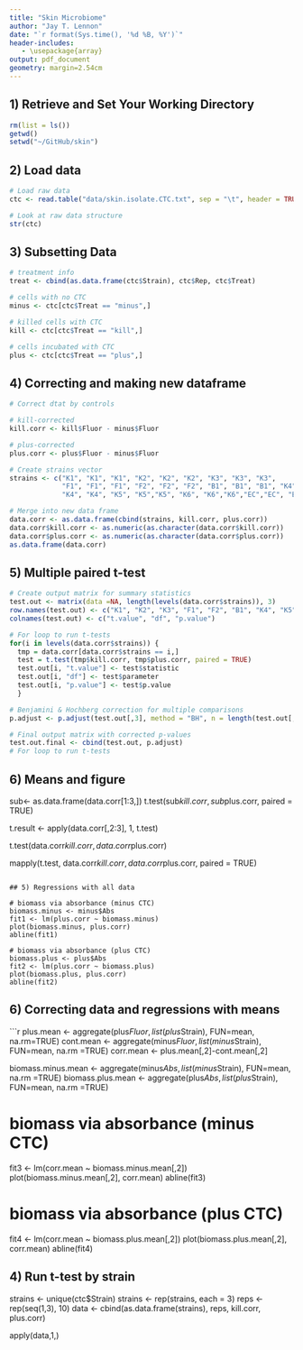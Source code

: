```yaml
---
title: "Skin Microbiome"
author: "Jay T. Lennon"
date: "`r format(Sys.time(), '%d %B, %Y')`"
header-includes:
   - \usepackage{array}
output: pdf_document
geometry: margin=2.54cm
---
```


## 1) Retrieve and Set Your Working Directory

```r
rm(list = ls())
getwd()
setwd("~/GitHub/skin")
```

## 2) Load data
```r
# Load raw data
ctc <- read.table("data/skin.isolate.CTC.txt", sep = "\t", header = TRUE)

# Look at raw data structure
str(ctc)
```

## 3) Subsetting Data
```r
# treatment info
treat <- cbind(as.data.frame(ctc$Strain), ctc$Rep, ctc$Treat)

# cells with no CTC
minus <- ctc[ctc$Treat == "minus",]

# killed cells with CTC
kill <- ctc[ctc$Treat == "kill",]

# cells incubated with CTC
plus <- ctc[ctc$Treat == "plus",]
```

## 4) Correcting and making new dataframe
```r
# Correct dtat by controls

# kill-corrected
kill.corr <- kill$Fluor - minus$Fluor

# plus-corrected
plus.corr <- plus$Fluor - minus$Fluor

# Create strains vector
strains <- c("K1", "K1", "K1", "K2", "K2", "K2", "K3", "K3", "K3",
             "F1", "F1", "F1", "F2", "F2", "F2", "B1", "B1", "B1", "K4",
             "K4", "K4", "K5", "K5","K5", "K6", "K6","K6","EC","EC", "EC")

# Merge into new data frame
data.corr <- as.data.frame(cbind(strains, kill.corr, plus.corr))
data.corr$kill.corr <- as.numeric(as.character(data.corr$kill.corr))
data.corr$plus.corr <- as.numeric(as.character(data.corr$plus.corr))
as.data.frame(data.corr)
```

## 5) Multiple paired t-test
```r
# Create output matrix for summary statistics
test.out <- matrix(data =NA, length(levels(data.corr$strains)), 3)
row.names(test.out) <- c("K1", "K2", "K3", "F1", "F2", "B1", "K4", "K5", "K6", "EC")
colnames(test.out) <- c("t.value", "df", "p.value")

# For loop to run t-tests
for(i in levels(data.corr$strains)) {
  tmp = data.corr[data.corr$strains == i,]
  test = t.test(tmp$kill.corr, tmp$plus.corr, paired = TRUE)
  test.out[i, "t.value"] <- test$statistic
  test.out[i, "df"] <- test$parameter
  test.out[i, "p.value"] <- test$p.value
  }

# Benjamini & Hochberg correction for multiple comparisons
p.adjust <- p.adjust(test.out[,3], method = "BH", n = length(test.out[,3]))

# Final output matrix with corrected p-values
test.out.final <- cbind(test.out, p.adjust) 
# For loop to run t-tests
```
  
## 6) Means and figure

  

  
  
  
  
  
sub<- as.data.frame(data.corr[1:3,])
t.test(sub$kill.corr, sub$plus.corr, paired = TRUE)


t.result <- apply(data.corr[,2:3], 1, t.test)



t.test(data.corr$kill.corr, data.corr$plus.corr)

mapply(t.test, data.corr$kill.corr, data.corr$plus.corr, paired = TRUE)
```

## 5) Regressions with all data

# biomass via absorbance (minus CTC)
biomass.minus <- minus$Abs
fit1 <- lm(plus.corr ~ biomass.minus)
plot(biomass.minus, plus.corr)
abline(fit1)

# biomass via absorbance (plus CTC)
biomass.plus <- plus$Abs
fit2 <- lm(plus.corr ~ biomass.plus)
plot(biomass.plus, plus.corr)
abline(fit2)
```


## 6) Correcting data and regressions with means
```r

plus.mean <- aggregate(plus$Fluor, list(plus$Strain), FUN=mean, na.rm=TRUE)
cont.mean <- aggregate(minus$Fluor, list(minus$Strain), FUN=mean, na.rm =TRUE)
corr.mean <- plus.mean[,2]-cont.mean[,2]

biomass.minus.mean <- aggregate(minus$Abs, list(minus$Strain), FUN=mean, na.rm =TRUE)
biomass.plus.mean <- aggregate(plus$Abs, list(plus$Strain), FUN=mean, na.rm =TRUE)

# biomass via absorbance (minus CTC)
fit3 <- lm(corr.mean ~ biomass.minus.mean[,2])
plot(biomass.minus.mean[,2], corr.mean)
abline(fit3)

# biomass via absorbance (plus CTC)
fit4 <- lm(corr.mean ~ biomass.plus.mean[,2])
plot(biomass.plus.mean[,2], corr.mean)
abline(fit4)

## 4) Run t-test by strain
strains <- unique(ctc$Strain)
strains <- rep(strains, each = 3)
reps <- rep(seq(1,3), 10)
data <- cbind(as.data.frame(strains), reps, kill.corr, plus.corr)

apply(data,1,)

